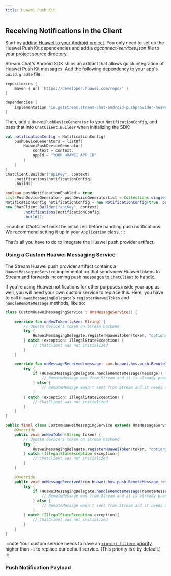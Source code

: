 ```yaml
---
title: Huawei Push Kit
---
```




<HuaweiContent/>

## Receiving Notifications in the Client

Start by [adding Huawei to your Android project](https://developer.huawei.com/consumer/en/doc/development/AppGallery-connect-Guides/agc-get-started-android-0000001058210705). You only need to set up the Huawei Push Kit dependencies and add a _agconnect-services.json_ file to your project source directory.

Stream Chat's Android SDK ships an artifact that allows quick integration of Huawei Push Kit messages. Add the following dependency to your app's `build.gradle` file:

```groovy
repositories {
    maven { url 'https://developer.huawei.com/repo/' }
}

dependencies {
    implementation "io.getstream:stream-chat-android-pushprovider-huawei:$stream_version"
}
```

Then, add a `HuaweiPushDeviceGenerator` to your `NotificationConfig`, and pass that into `ChatClient.Builder` when initializing the SDK:

<Tabs>
<TabItem value="kotlin" label="Kotlin">

```kotlin {3-6,10}
val notificationConfig = NotificationConfig(
    pushDeviceGenerators = listOf(
        HuaweiPushDeviceGenerator(
            context = context,
            appId = "YOUR HUAWEI APP ID"
        )
    )
)
ChatClient.Builder("apiKey", context)
    .notifications(notificationConfig)
    .build()
```
</TabItem>

<TabItem value="java" label="Java">

```java
boolean pushNotificationEnabled = true;
List<PushDeviceGenerator> pushDeviceGeneratorList = Collections.singletonList(new HuaweiPushDeviceGenerator(context, "YOUR HUAWEI APP ID", null));
NotificationConfig notificationConfig = new NotificationConfig(true, pushDeviceGeneratorList);
new ChatClient.Builder("apiKey", context)
        .notifications(notificationConfig)
        .build();
```
</TabItem>
</Tabs>

:::caution
_ChatClient_ must be initialized before handling push notifications. We recommend setting it up in your `Application` class.
:::

That's all you have to do to integrate the Huawei push provider artifact.
 
### Using a Custom Huawei Messaging Service

The Stream Huawei push provider artifact contains a `HuaweiMessagingService` implementation that sends new Huawei tokens to Stream and forwards incoming push messages to `ChatClient` to handle.

If you're using Huawei notifications for other purposes inside your app as well, you will need your own custom service to replace this. Here, you have to call `HuaweiMessagingDelegate`'s `registerHuaweiToken` and `handleRemoteMessage` methods, like so:

<Tabs>
<TabItem value="kotlin" label="Kotlin">

```kotlin {6,14}
class CustomHuaweiMessagingService : HmsMessageService() {

    override fun onNewToken(token: String) {
        // Update device's token on Stream backend
        try {
            HuaweiMessagingDelegate.registerHuaweiToken(token, "optional-provider-name")
        } catch (exception: IllegalStateException) {
            // ChatClient was not initialized
        }
    }

    override fun onMessageReceived(message: com.huawei.hms.push.RemoteMessage) {
        try {
            if (HuaweiMessagingDelegate.handleRemoteMessage(message)) {
                // RemoteMessage was from Stream and it is already processed
            } else {
                // RemoteMessage wasn't sent from Stream and it needs to be handled by you
            }
        } catch (exception: IllegalStateException) {
            // ChatClient was not initialized
        }
    }
}
```
</TabItem>

<TabItem value="java" label="Java">

```java
public final class CustomHuaweiMessagingService extends HmsMessageService {
    @Override
    public void onNewToken(String token) {
        // Update device's token on Stream backend
        try {
            HuaweiMessagingDelegate.registerHuaweiToken(token, "optional-provider-name");
        } catch (IllegalStateException exception){
            // ChatClient was not initialized
        }
    }

    @Override
    public void onMessageReceived(com.huawei.hms.push.RemoteMessage remoteMessage) {
        try {
            if (HuaweiMessagingDelegate.handleRemoteMessage(remoteMessage)) {
                // RemoteMessage was from Stream and it is already processed
            } else {
                // RemoteMessage wasn't sent from Stream and it needs to be handled by you
            }
        } catch (IllegalStateException exception){
            // ChatClient was not initialized
        }
    }
}
```
</TabItem>
</Tabs>

:::note
Your custom service needs to have an [`<intent-filter>` priority](https://developer.android.com/guide/topics/manifest/intent-filter-element#priority) higher than `-1` to replace our default service. (This priority is `0` by default.)
:::

### Push Notification Payload

<PayloadContent />